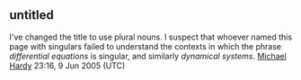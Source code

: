 <article id="2017210" title=Talk:List of dynamical systems and differential equations topics>
	<talkpage id="2017210" title="Talk:List of dynamical systems and differential equations topics">
{{WikiProjectBannerShell|1=
{{physics|class=List|importance=Low}}
{{Sys rating|class=List|importance=High|field=Dynamical systems}}
}}

==untitled==
I've changed the title to use plural nouns.  I suspect that whoever named this page with singulars failed to understand the contexts in which the phrase ''differential equations'' is singular, and similarly ''dynamical systems''. [[User:Michael Hardy|Michael Hardy]] 23:16, 9 Jun 2005 (UTC)
	</talkpage>
</article>